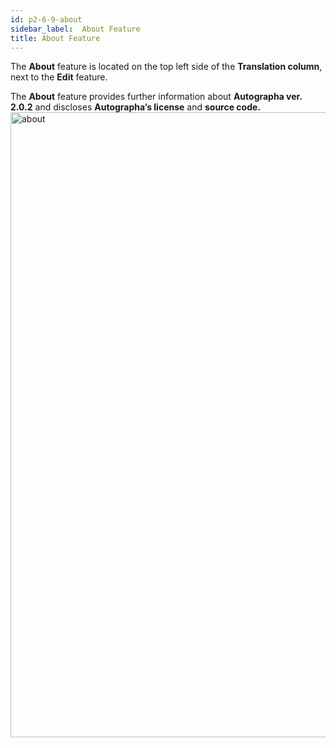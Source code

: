 ```yaml
---
id: p2-6-9-about
sidebar_label:  About Feature
title: About Feature
---
```


The **About** feature is located on the top left side of the **Translation column**, next to the **Edit** feature. 

The **About** feature provides further information about **Autographa ver. 2.0.2** and discloses **Autographa’s license** and **source code.** 
<img src="/AutographaV2-1-0/about.png"  width="1000px" alt="about"/>